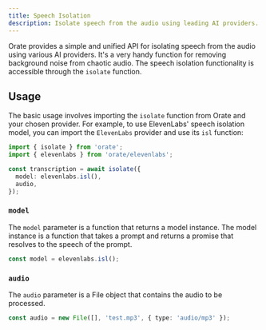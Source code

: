 ```yaml
---
title: Speech Isolation
description: Isolate speech from the audio using leading AI providers.
---
```


Orate provides a simple and unified API for isolating speech from the audio using various AI providers. It's a very handy function for removing background noise from chaotic audio. The speech isolation functionality is accessible through the `isolate` function.

<SpeechIsolationDemo />

## Usage

The basic usage involves importing the `isolate` function from Orate and your chosen provider. For example, to use ElevenLabs' speech isolation model, you can import the `ElevenLabs` provider and use its `isl` function:

```ts
import { isolate } from 'orate';
import { elevenlabs } from 'orate/elevenlabs';

const transcription = await isolate({
  model: elevenlabs.isl(),
  audio,
});
```

### `model`

The `model` parameter is a function that returns a model instance. The model instance is a function that takes a prompt and returns a promise that resolves to the speech of the prompt.

```ts
const model = elevenlabs.isl();
```

### `audio`

The `audio` parameter is a File object that contains the audio to be processed.

```ts
const audio = new File([], 'test.mp3', { type: 'audio/mp3' });
```